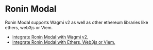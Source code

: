 # Ronin Modal

Ronin Modal supports Wagmi v2 as well as other ethereum libraries like ethers, web3js or Viem.

- [Integrate Ronin Modal with Wagmi v2.](./modal/wagmi)
- [Integrate Ronin Modal with Ethers, Web3js or Viem.](./modal/w3vm)